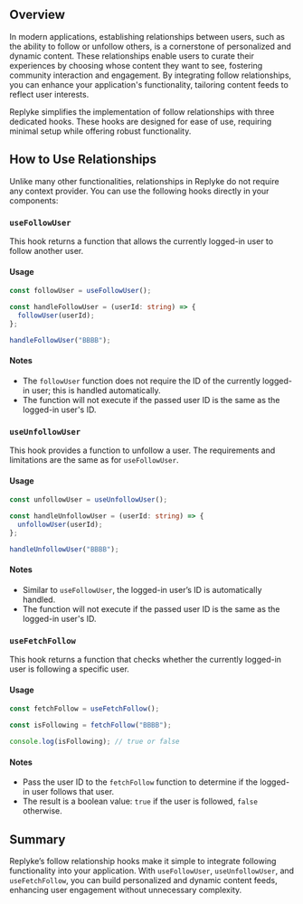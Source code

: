 ## Overview

In modern applications, establishing relationships between users, such as the ability to follow or unfollow others, is a cornerstone of personalized and dynamic content. These relationships enable users to curate their experiences by choosing whose content they want to see, fostering community interaction and engagement. By integrating follow relationships, you can enhance your application's functionality, tailoring content feeds to reflect user interests.

Replyke simplifies the implementation of follow relationships with three dedicated hooks. These hooks are designed for ease of use, requiring minimal setup while offering robust functionality.

## How to Use Relationships

Unlike many other functionalities, relationships in Replyke do not require any context provider. You can use the following hooks directly in your components:

### `useFollowUser`

This hook returns a function that allows the currently logged-in user to follow another user.

#### Usage

```typescript
const followUser = useFollowUser();

const handleFollowUser = (userId: string) => {
  followUser(userId);
};

handleFollowUser("BBBB");
```

#### Notes

- The `followUser` function does not require the ID of the currently logged-in user; this is handled automatically.
- The function will not execute if the passed user ID is the same as the logged-in user's ID.

### `useUnfollowUser`

This hook provides a function to unfollow a user. The requirements and limitations are the same as for `useFollowUser`.

#### Usage

```typescript
const unfollowUser = useUnfollowUser();

const handleUnfollowUser = (userId: string) => {
  unfollowUser(userId);
};

handleUnfollowUser("BBBB");
```

#### Notes

- Similar to `useFollowUser`, the logged-in user’s ID is automatically handled.
- The function will not execute if the passed user ID is the same as the logged-in user's ID.

### `useFetchFollow`

This hook returns a function that checks whether the currently logged-in user is following a specific user.

#### Usage

```typescript
const fetchFollow = useFetchFollow();

const isFollowing = fetchFollow("BBBB");

console.log(isFollowing); // true or false
```

#### Notes

- Pass the user ID to the `fetchFollow` function to determine if the logged-in user follows that user.
- The result is a boolean value: `true` if the user is followed, `false` otherwise.

## Summary

Replyke’s follow relationship hooks make it simple to integrate following functionality into your application. With `useFollowUser`, `useUnfollowUser`, and `useFetchFollow`, you can build personalized and dynamic content feeds, enhancing user engagement without unnecessary complexity.

